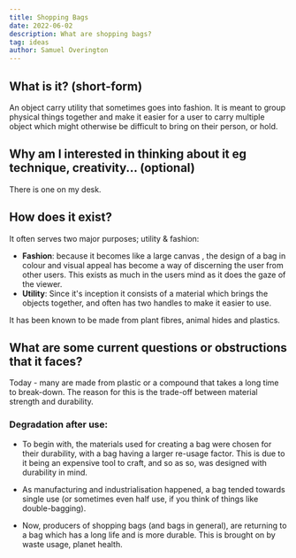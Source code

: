 ```yaml
---
title: Shopping Bags
date: 2022-06-02
description: What are shopping bags?
tag: ideas
author: Samuel Overington
---
```


## What is it? (short-form)

An object carry utility that sometimes goes into fashion. It is meant to group
physical things together and make it easier for a user to carry multiple object
which might otherwise be difficult to bring on their person, or hold.

## Why am I interested in thinking about it eg technique, creativity... (optional)

There is one on my desk.

## How does it exist?

It often serves two major purposes; utility & fashion:

  - **Fashion**: because it becomes like a large canvas , the design of a bag
  in colour and visual appeal has become a way of discerning the user from
  other users. This exists as much in the users mind as it does the gaze of the
  viewer.
  - **Utility**: Since it's inception it consists of a material which brings
  the objects together, and often has two handles to make it easier to use.

It has been known to be made from plant fibres, animal hides and plastics.
 

## What are some current questions or obstructions that it faces?

Today - many are made from plastic or a compound that takes a long time to
break-down. The reason for this is the trade-off between material strength and
durability. 

### Degradation after use:

 - To begin with, the materials used for creating a bag were chosen for their
 durability, with a bag having a larger re-usage factor. This is due to it
 being an expensive tool to craft, and so as so, was designed with durability
 in mind.

 - As manufacturing and industrialisation happened, a bag tended towards single
 use (or sometimes even half use, if you think of things like double-bagging).
 
 - Now, producers of shopping bags (and bags in general), are returning to
 a bag which has a long life and is more durable. This is brought on by waste
 usage, planet health.
